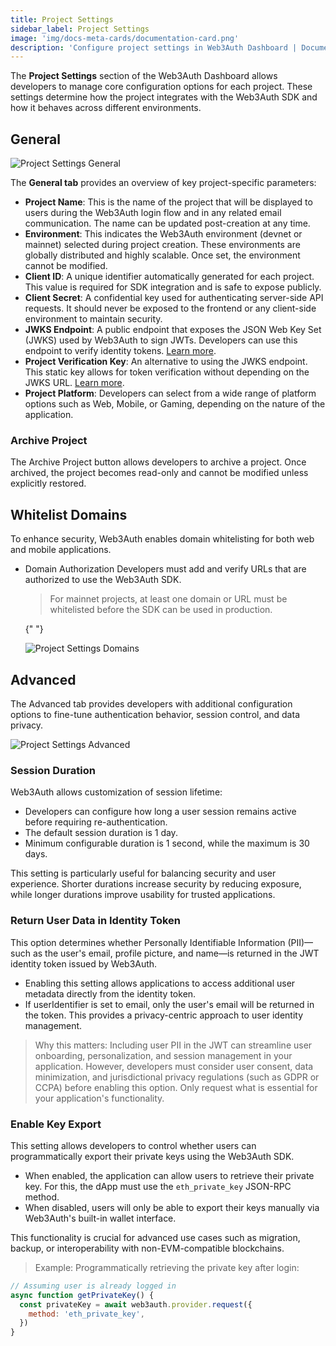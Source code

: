 ```yaml
---
title: Project Settings
sidebar_label: Project Settings
image: 'img/docs-meta-cards/documentation-card.png'
description: 'Configure project settings in Web3Auth Dashboard | Documentation - Web3Auth'
---
```



The **Project Settings** section of the Web3Auth Dashboard allows developers to manage core configuration options for each project. These settings determine how the project integrates with the Web3Auth SDK and how it behaves across different environments.

## General

<div style={{ flexBasis: '300px', flexGrow: '1', textAlign: 'center' }}>
  <img
    src={ProjectSettingsGeneral}
    style={{ alignSelf: 'center', maxWidth: '100%' }}
    alt="Project Settings General"
  />
</div>

The **General tab** provides an overview of key project-specific parameters:

- **Project Name**: This is the name of the project that will be displayed to users during the Web3Auth login flow and in any related email communication. The name can be updated post-creation at any time.
- **Environment**: This indicates the Web3Auth environment (devnet or mainnet) selected during project creation. These environments are globally distributed and highly scalable. Once set, the environment cannot be modified.
- **Client ID**: A unique identifier automatically generated for each project. This value is required for SDK integration and is safe to expose publicly.
- **Client Secret**: A confidential key used for authenticating server-side API requests. It should never be exposed to the frontend or any client-side environment to maintain security.
- **JWKS Endpoint**: A public endpoint that exposes the JSON Web Key Set (JWKS) used by Web3Auth to sign JWTs. Developers can use this endpoint to verify identity tokens. [Learn more](#).
- **Project Verification Key**: An alternative to using the JWKS endpoint. This static key allows for token verification without depending on the JWKS URL. [Learn more](#).
- **Project Platform**: Developers can select from a wide range of platform options such as Web, Mobile, or Gaming, depending on the nature of the application.

### Archive Project

The Archive Project button allows developers to archive a project. Once archived, the project becomes read-only and cannot be modified unless explicitly restored.

## Whitelist Domains

To enhance security, Web3Auth enables domain whitelisting for both web and mobile applications.

- Domain Authorization Developers must add and verify URLs that are authorized to use the Web3Auth SDK.

  > For mainnet projects, at least one domain or URL must be whitelisted before the SDK can be used in production.

  {" "}

  <div style={{ flexBasis: '300px', flexGrow: '1', textAlign: 'center' }}>
    <img
      src={ProjectSettingsDomain}
      style={{ alignSelf: 'center', maxWidth: '100%' }}
      alt="Project Settings Domains"
    />
  </div>

## Advanced

The Advanced tab provides developers with additional configuration options to fine-tune authentication behavior, session control, and data privacy.

<div style={{ flexBasis: '300px', flexGrow: '1', textAlign: 'center' }}>
  <img
    src={ProjectSettingsAdvanced}
    style={{ alignSelf: 'center', maxWidth: '100%' }}
    alt="Project Settings Advanced"
  />
</div>

### Session Duration

Web3Auth allows customization of session lifetime:

- Developers can configure how long a user session remains active before requiring re-authentication.
- The default session duration is 1 day.
- Minimum configurable duration is 1 second, while the maximum is 30 days.

This setting is particularly useful for balancing security and user experience. Shorter durations increase security by reducing exposure, while longer durations improve usability for trusted applications.

### Return User Data in Identity Token

This option determines whether Personally Identifiable Information (PII)—such as the user's email, profile picture, and name—is returned in the JWT identity token issued by Web3Auth.

- Enabling this setting allows applications to access additional user metadata directly from the identity token.
- If userIdentifier is set to email, only the user's email will be returned in the token. This provides a privacy-centric approach to user identity management.

> Why this matters: Including user PII in the JWT can streamline user onboarding, personalization, and session management in your application. However, developers must consider user consent, data minimization, and jurisdictional privacy regulations (such as GDPR or CCPA) before enabling this option. Only request what is essential for your application's functionality.

### Enable Key Export

This setting allows developers to control whether users can programmatically export their private keys using the Web3Auth SDK.

- When enabled, the application can allow users to retrieve their private key. For this, the dApp must use the `eth_private_key` JSON-RPC method.
- When disabled, users will only be able to export their keys manually via Web3Auth's built-in wallet interface.

This functionality is crucial for advanced use cases such as migration, backup, or interoperability with non-EVM-compatible blockchains.

> Example: Programmatically retrieving the private key after login:

```javascript
// Assuming user is already logged in
async function getPrivateKey() {
  const privateKey = await web3auth.provider.request({
    method: 'eth_private_key',
  })
}
```
